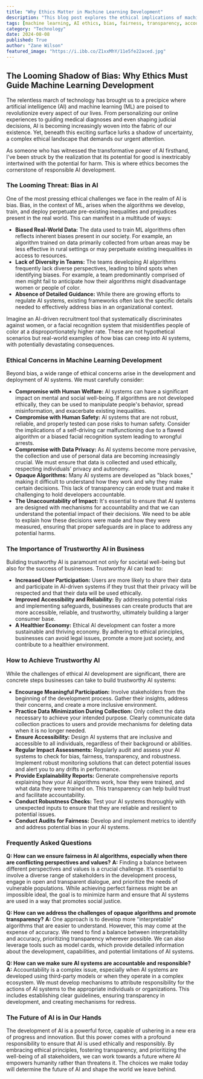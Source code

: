 ```yaml
---
title: "Why Ethics Matter in Machine Learning Development"
description: "This blog post explores the ethical implications of machine learning, highlighting the importance of addressing bias and ensuring responsible development. It discusses various challenges, such as data privacy, transparency, and accountability, and provides practical steps for building trustworthy AI systems."
tags: [machine learning, AI ethics, bias, fairness, transparency, accountability, data privacy, responsible development, trustworthy AI, business impact, ethical implications]
category: "Technology"
date: 2024-08-08
published: True
author: "Zane Wilson"
featured_image: "https://i.ibb.co/Z1xxMhY/11e5fe22aced.jpg"
---
```


## The Looming Shadow of Bias: Why Ethics Must Guide Machine Learning Development

The relentless march of technology has brought us to a precipice where artificial intelligence (AI) and machine learning (ML) are poised to revolutionize every aspect of our lives. From personalizing our online experiences to guiding medical diagnoses and even shaping judicial decisions, AI is becoming increasingly woven into the fabric of our existence. Yet, beneath this exciting surface lurks a shadow of uncertainty, a complex ethical landscape that demands our urgent attention.

As someone who has witnessed the transformative power of AI firsthand, I've been struck by the realization that its potential for good is inextricably intertwined with the potential for harm. This is where ethics becomes the cornerstone of responsible AI development.  

### The Looming Threat: Bias in AI

One of the most pressing ethical challenges we face in the realm of AI is bias.  Bias, in the context of ML, arises when the algorithms we develop, train, and deploy perpetuate pre-existing inequalities and prejudices present in the real world. This can manifest in a multitude of ways:

* **Biased Real-World Data:** The data used to train ML algorithms often reflects inherent biases present in our society. For example, an algorithm trained on data primarily collected from urban areas may be less effective in rural settings or may perpetuate existing inequalities in access to resources. 
* **Lack of Diversity in Teams:**  The teams developing AI algorithms frequently lack diverse perspectives, leading to blind spots when identifying biases. For example, a team predominantly comprised of men might fail to anticipate how their algorithms might disadvantage women or people of color.
* **Absence of Detailed Guidance:**  While there are growing efforts to regulate AI systems, existing frameworks often lack the specific details needed to effectively address bias in an organizational context.  

Imagine an AI-driven recruitment tool that systematically discriminates against women, or a facial recognition system that misidentifies people of color at a disproportionately higher rate. These are not hypothetical scenarios but real-world examples of how bias can creep into AI systems, with potentially devastating consequences.

### Ethical Concerns in Machine Learning Development

Beyond bias, a wide range of ethical concerns arise in the development and deployment of AI systems. We must carefully consider:

* **Compromise with Human Welfare:**  AI systems can have a significant impact on mental and social well-being. If algorithms are not developed ethically, they can be used to manipulate people's behavior, spread misinformation, and exacerbate existing inequalities. 
* **Compromise with Human Safety:**  AI systems that are not robust, reliable, and properly tested can pose risks to human safety. Consider the implications of a self-driving car malfunctioning due to a flawed algorithm or a biased facial recognition system leading to wrongful arrests.  
* **Compromise with Data Privacy:**  As AI systems become more pervasive, the collection and use of personal data are becoming increasingly crucial. We must ensure that data is collected and used ethically, respecting individuals' privacy and autonomy.  
* **Opaque Algorithms:**  Many AI systems are developed as "black boxes," making it difficult to understand how they work and why they make certain decisions. This lack of transparency can erode trust and make it challenging to hold developers accountable. 
* **The Unaccountability of Impact:**  It's essential to ensure that AI systems are designed with mechanisms for accountability and that we can understand the potential impact of their decisions.  We need to be able to explain how these decisions were made and how they were measured, ensuring that proper safeguards are in place to address any potential harms.

### The Importance of Trustworthy AI in Business

Building trustworthy AI is paramount not only for societal well-being but also for the success of businesses.  Trustworthy AI can lead to:

* **Increased User Participation:** Users are more likely to share their data and participate in AI-driven systems if they trust that their privacy will be respected and that their data will be used ethically.  
* **Improved Accessibility and Reliability:** By addressing potential risks and implementing safeguards, businesses can create products that are more accessible, reliable, and trustworthy, ultimately building a larger consumer base. 
* **A Healthier Economy:**  Ethical AI development can foster a more sustainable and thriving economy.  By adhering to ethical principles, businesses can avoid legal issues, promote a more just society, and contribute to a healthier environment. 

### How to Achieve Trustworthy AI

While the challenges of ethical AI development are significant, there are concrete steps businesses can take to build trustworthy AI systems:

* **Encourage Meaningful Participation:**  Involve stakeholders from the beginning of the development process.  Gather their insights, address their concerns, and create a more inclusive environment.  
* **Practice Data Minimization During Collection:**  Only collect the data necessary to achieve your intended purpose. Clearly communicate data collection practices to users and provide mechanisms for deleting data when it is no longer needed.  
* **Ensure Accessibility:**  Design AI systems that are inclusive and accessible to all individuals, regardless of their background or abilities.  
* **Regular Impact Assessments:**  Regularly audit and assess your AI systems to check for bias, fairness, transparency, and robustness. Implement robust monitoring solutions that can detect potential issues and alert you to any drifts in performance.  
* **Provide Explainability Reports:**  Generate comprehensive reports explaining how your AI algorithms work, how they were trained, and what data they were trained on.  This transparency can help build trust and facilitate accountability. 
* **Conduct Robustness Checks:**  Test your AI systems thoroughly with unexpected inputs to ensure that they are reliable and resilient to potential issues.
* **Conduct Audits for Fairness:**  Develop and implement metrics to identify and address potential bias in your AI systems.  

###  Frequently Asked Questions

**Q: How can we ensure fairness in AI algorithms, especially when there are conflicting perspectives and values?**
**A:**  Finding a balance between different perspectives and values is a crucial challenge.  It’s essential to involve a diverse range of stakeholders in the development process, engage in open and transparent dialogue, and prioritize  the needs of vulnerable populations.  While achieving perfect fairness might be an impossible ideal, the goal is to minimize harm and ensure that AI systems are used in a way that promotes social justice.

**Q: How can we address the challenges of opaque algorithms and promote transparency?**
**A:**  One approach is to develop more "interpretable" algorithms that are easier to understand.  However, this may come at the expense of accuracy.  We need to find a balance between interpretability and accuracy, prioritizing transparency wherever possible.  We can also leverage tools such as model cards, which provide detailed information about the development, capabilities, and potential limitations of AI systems.

**Q: How can we make sure AI systems are accountable and responsible?**
**A:**  Accountability is a complex issue, especially when AI systems are developed using third-party models or when they operate in a complex ecosystem.  We must develop mechanisms to attribute responsibility for the actions of AI systems to the appropriate individuals or organizations.  This includes establishing clear guidelines, ensuring transparency in development, and creating mechanisms for redress.  


###  The Future of AI is in Our Hands

The development of AI is a powerful force, capable of ushering in a new era of progress and innovation.  But this power comes with a profound responsibility to ensure that AI is used ethically and responsibly.  By embracing ethical principles, fostering transparency, and prioritizing the well-being of all stakeholders, we can work towards a future where AI empowers humanity rather than threatens it.  The choices we make today will determine the future of AI and shape the world we leave behind. 